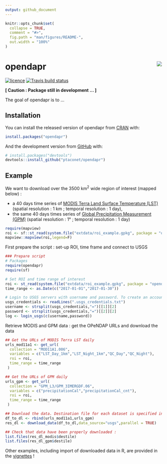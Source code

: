 ```yaml
---
output: github_document
---
```


<!-- README.md is generated from README.Rmd. Please edit that file -->

```r
knitr::opts_chunk$set(
  collapse = TRUE,
  comment = "#>",
  fig.path = "man/figures/README-",
  out.width = "100%"
)
```
# opendapr <img src="man/figures/logo.png" align="right" />

<!-- badges: start -->
[![licence](https://img.shields.io/badge/Licence-GPL--3-blue.svg)](https://www.r-project.org/Licenses/GPL-3)
[![Travis build status](https://travis-ci.org/ptaconet/opendapr.svg?branch=master)](https://travis-ci.org/ptaconet/opendapr)
<!-- badges: end -->

**[ Caution : Package still in development ... ]**

The goal of opendapr is to ...

## Installation

You can install the released version of opendapr from [CRAN](https://CRAN.R-project.org) with:

``` r
install.packages("opendapr")
```

And the development version from [GitHub](https://github.com/) with:

``` r
# install.packages("devtools")
devtools::install_github("ptaconet/opendapr")
```
## Example

We want to download over the 3500 km^2^ wide region of interest (mapped below) :

- a 40 days time series of [MODIS Terra Land Surface Temperature (LST)](https://dx.doi.org/10.5067/MODIS/MOD11A1.006) (spatial resolution : 1 km ; temporal resolution : 1 day),
- the same 40 days times series of [Global Precipitation Measurement (GPM)](https://doi.org/10.5067/GPM/IMERGDF/DAY/06) (spatial resolution : 1° ; temporal resolution : 1 day)

```r
require(mapview)
roi <- sf::st_read(system.file("extdata/roi_example.gpkg", package = "opendapr"),quiet=TRUE)
mapview::mapview(roi,legend=F)
```

First prepare the script : set-up ROI, time frame and connect to USGS

```r
### Prepare script
# Packages
require(opendapr)
require(sf)

# Set ROI and time range of interest
roi <- st_read(system.file("extdata/roi_example.gpkg", package = "opendapr"),quiet=TRUE)
time_range <- as.Date(c("2017-01-01","2017-01-30"))

# Login to USGS servers with username and password. To create an account : https://ers.cr.usgs.gov/register/
usgs_credentials <- readLines(".usgs_credentials.txt")
username <- strsplit(usgs_credentials,"=")[[1]][2]
password <- strsplit(usgs_credentials,"=")[[2]][2]
log <- login_usgs(c(username,password))
```

Retrieve MODIS and GPM data : get the OPeNDAP URLs and download the data 

```r
## Get the URLs of MODIS Terra LST daily
urls_mod11a1 <- get_url(
  collection = "MOD11A1.006",
  variables = c("LST_Day_1km","LST_Night_1km","QC_Day","QC_Night"),
  roi = roi,
  time_range = time_range
 )

## Get the URLs of GPM daily
urls_gpm <- get_url(
  collection = "GPM_L3/GPM_3IMERGDF.06",
  variables = c("precipitationCal","precipitationCal_cnt"),
  roi = roi,
  time_range = time_range
 )

## Download the data. Destination file for each dataset is specified in the column "destfile" of the dataframe urls_mod11a1 and urls_gpm
df_to_dl <- rbind(urls_mod11a1,urls_gpm)
res_dl <- download_data(df_to_dl,data_source="usgs",parallel = TRUE)

## Check that data have been properly downloaded :
list.files(res_dl_modis$destile)
list.files(res_dl_gpm$destile)
```

Other examples, including import of downloaded data in R, are provided in the [vignettes](https://ptaconet.github.io/opendapr/articles/get_started.html) !

